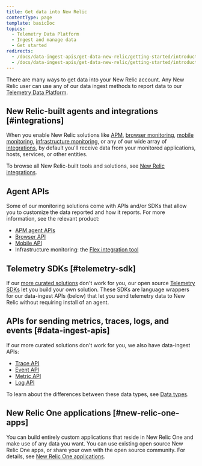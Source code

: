 ```yaml
---
title: Get data into New Relic
contentType: page
template: basicDoc
topics:
  - Telemetry Data Platform
  - Ingest and manage data
  - Get started
redirects:
  - /docs/data-ingest-apis/get-data-new-relic/getting-started/introduction-new-relic-data-ingest
  - /docs/data-ingest-apis/get-data-new-relic/getting-started/introduction-new-relic-data-ingest-apis-sdks
---
```


There are many ways to get data into your New Relic account. Any New Relic user can use any of our data ingest methods to report data to our [Telemetry Data Platform](/docs/telemetry-data-platform/get-started/capabilities/get-know-telemetry-data-platform).

## New Relic-built agents and integrations [#integrations]

When you enable New Relic solutions like [APM](/docs/apm), [browser monitoring](/docs/browser), [mobile monitoring](/docs/mobile-monitoring), [infrastructure monitoring](/docs/infrastructure), or any of our wide array of [integrations](https://newrelic.com/integrations), by default you'll receive data from your monitored applications, hosts, services, or other entities.

To browse all New Relic-built tools and solutions, see [New Relic integrations](https://newrelic.com/integrations).

## Agent APIs

Some of our monitoring solutions come with APIs and/or SDKs that allow you to customize the data reported and how it reports. For more information, see the relevant product:

* [APM agent APIs](/docs/apis/get-started/intro-apis/introduction-new-relic-apis#apm-api)
* [Browser API](/docs/apis/get-started/intro-apis/introduction-new-relic-apis#browser-api)
* [Mobile API](/docs/apis/get-started/intro-apis/introduction-new-relic-apis#mobile-api)
* Infrastructure monitoring: the [Flex integration tool](/docs/integrations/host-integrations/host-integrations-list/flex-integration-tool-build-your-own-integration)

## Telemetry SDKs [#telemetry-sdk]

If our [more curated solutions](#integrations) don't work for you, our open source [Telemetry SDKs](/docs/data-ingest-apis/get-data-new-relic/new-relic-sdks/telemetry-sdks-send-custom-telemetry-data-new-relic) let you build your own solution. These SDKs are language wrappers for our data-ingest APIs (below) that let you send telemetry data to New Relic without requiring install of an agent.

## APIs for sending metrics, traces, logs, and events [#data-ingest-apis]

If our more curated solutions don't work for you, we also have data-ingest APIs:

* [Trace API](/docs/understand-dependencies/distributed-tracing/trace-api)
* [Event API](/docs/insights/insights-data-sources/custom-data/introduction-event-api)
* [Metric API](/docs/data-ingest-apis/get-data-new-relic/metric-api)
* [Log API](/docs/logs/new-relic-logs/log-api/introduction-log-api)

To learn about the differences between these data types, see [Data types](/docs/using-new-relic/data/understand-data/new-relic-data-types).

## New Relic One applications [#new-relic-one-apps]

You can build entirely custom applications that reside in New Relic One and make use of any data you want. You can use existing open source New Relic One apps, or share your own with the open source community. For details, see [New Relic One applications](/docs/new-relic-one/use-new-relic-one/build-new-relic-one/new-relic-one-build-your-own-custom-new-relic-one-application).
